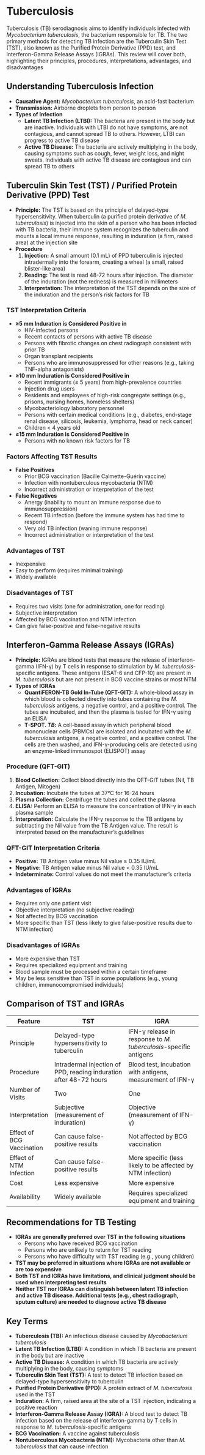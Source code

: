 # Tuberculosis {-}

Tuberculosis (TB) serodiagnosis aims to identify individuals infected with *Mycobacterium tuberculosis*, the bacterium responsible for TB. The two primary methods for detecting TB infection are the Tuberculin Skin Test (TST), also known as the Purified Protein Derivative (PPD) test, and Interferon-Gamma Release Assays (IGRAs). This review will cover both, highlighting their principles, procedures, interpretations, advantages, and disadvantages

## **Understanding Tuberculosis Infection** {-}

*   **Causative Agent:** *Mycobacterium tuberculosis*, an acid-fast bacterium
*   **Transmission:** Airborne droplets from person to person
*   **Types of Infection**
    *   **Latent TB Infection (LTBI):** The bacteria are present in the body but are inactive. Individuals with LTBI do not have symptoms, are not contagious, and cannot spread TB to others. However, LTBI can progress to active TB disease
    *   **Active TB Disease:** The bacteria are actively multiplying in the body, causing symptoms such as cough, fever, weight loss, and night sweats. Individuals with active TB disease are contagious and can spread TB to others

## **Tuberculin Skin Test (TST) / Purified Protein Derivative (PPD) Test** {-}

*   **Principle:** The TST is based on the principle of delayed-type hypersensitivity. When tuberculin (a purified protein derivative of *M. tuberculosis*) is injected into the skin of a person who has been infected with TB bacteria, their immune system recognizes the tuberculin and mounts a local immune response, resulting in induration (a firm, raised area) at the injection site
*   **Procedure**
    1.  **Injection:** A small amount (0.1 mL) of PPD tuberculin is injected intradermally into the forearm, creating a wheal (a small, raised blister-like area)
    2.  **Reading:** The test is read 48-72 hours after injection. The diameter of the induration (not the redness) is measured in millimeters
    3.  **Interpretation:** The interpretation of the TST depends on the size of the induration and the person's risk factors for TB

### **TST Interpretation Criteria** {-}

*   **≥5 mm Induration is Considered Positive in**
    *   HIV-infected persons
    *   Recent contacts of persons with active TB disease
    *   Persons with fibrotic changes on chest radiograph consistent with prior TB
    *   Organ transplant recipients
    *   Persons who are immunosuppressed for other reasons (e.g., taking TNF-alpha antagonists)
*   **≥10 mm Induration is Considered Positive in**
    *   Recent immigrants (≤ 5 years) from high-prevalence countries
    *   Injection drug users
    *   Residents and employees of high-risk congregate settings (e.g., prisons, nursing homes, homeless shelters)
    *   Mycobacteriology laboratory personnel
    *   Persons with certain medical conditions (e.g., diabetes, end-stage renal disease, silicosis, leukemia, lymphoma, head or neck cancer)
    *   Children < 4 years old
*   **≥15 mm Induration is Considered Positive in**
    *   Persons with no known risk factors for TB

### **Factors Affecting TST Results** {-}

*   **False Positives**
    *   Prior BCG vaccination (Bacille Calmette-Guérin vaccine)
    *   Infection with nontuberculous mycobacteria (NTM)
    *   Incorrect administration or interpretation of the test
*   **False Negatives**
    *   Anergy (inability to mount an immune response due to immunosuppression)
    *   Recent TB infection (before the immune system has had time to respond)
    *   Very old TB infection (waning immune response)
    *   Incorrect administration or interpretation of the test

### **Advantages of TST** {-}

*   Inexpensive
*   Easy to perform (requires minimal training)
*   Widely available

### **Disadvantages of TST** {-}

*   Requires two visits (one for administration, one for reading)
*   Subjective interpretation
*   Affected by BCG vaccination and NTM infection
*   Can give false-positive and false-negative results

## **Interferon-Gamma Release Assays (IGRAs)** {-}

*   **Principle:** IGRAs are blood tests that measure the release of interferon-gamma (IFN-γ) by T cells in response to stimulation by *M. tuberculosis*-specific antigens. These antigens (ESAT-6 and CFP-10) are present in *M. tuberculosis* but are not present in BCG vaccine strains or most NTM
*   **Types of IGRAs**
    *   **QuantiFERON-TB Gold In-Tube (QFT-GIT):** A whole-blood assay in which blood is collected directly into tubes containing the *M. tuberculosis* antigens, a negative control, and a positive control. The tubes are incubated, and then the plasma is tested for IFN-γ using an ELISA
    *   **T-SPOT. *TB*:** A cell-based assay in which peripheral blood mononuclear cells (PBMCs) are isolated and incubated with the *M. tuberculosis* antigens, a negative control, and a positive control. The cells are then washed, and IFN-γ-producing cells are detected using an enzyme-linked immunospot (ELISPOT) assay

### **Procedure (QFT-GIT)** {-}

1.  **Blood Collection:** Collect blood directly into the QFT-GIT tubes (Nil, TB Antigen, Mitogen)
2.  **Incubation:** Incubate the tubes at 37°C for 16-24 hours
3.  **Plasma Collection:** Centrifuge the tubes and collect the plasma
4.  **ELISA:** Perform an ELISA to measure the concentration of IFN-γ in each plasma sample
5.  **Interpretation:** Calculate the IFN-γ response to the TB antigens by subtracting the Nil value from the TB Antigen value. The result is interpreted based on the manufacturer's guidelines

### **QFT-GIT Interpretation Criteria** {-}

*   **Positive:** TB Antigen value minus Nil value ≥ 0.35 IU/mL
*   **Negative:** TB Antigen value minus Nil value < 0.35 IU/mL
*   **Indeterminate:** Control values do not meet the manufacturer's criteria

### **Advantages of IGRAs** {-}

*   Requires only one patient visit
*   Objective interpretation (no subjective reading)
*   Not affected by BCG vaccination
*   More specific than TST (less likely to give false-positive results due to NTM infection)

### **Disadvantages of IGRAs** {-}

*   More expensive than TST
*   Requires specialized equipment and training
*   Blood sample must be processed within a certain timeframe
*   May be less sensitive than TST in some populations (e.g., young children, immunocompromised individuals)

## **Comparison of TST and IGRAs** {-}

| Feature                  | TST                                                               | IGRA                                                              |
| ------------------------ | ----------------------------------------------------------------- | ----------------------------------------------------------------- |
| Principle                | Delayed-type hypersensitivity to tuberculin                       | IFN-γ release in response to *M. tuberculosis*-specific antigens |
| Procedure                | Intradermal injection of PPD, reading induration after 48-72 hours | Blood test, incubation with antigens, measurement of IFN-γ        |
| Number of Visits         | Two                                                               | One                                                               |
| Interpretation           | Subjective (measurement of induration)                            | Objective (measurement of IFN-γ)                                  |
| Effect of BCG Vaccination | Can cause false-positive results                                 | Not affected by BCG vaccination                                  |
| Effect of NTM Infection  | Can cause false-positive results                                 | More specific (less likely to be affected by NTM infection)       |
| Cost                     | Less expensive                                                    | More expensive                                                    |
| Availability             | Widely available                                                  | Requires specialized equipment and training                         |

## **Recommendations for TB Testing** {-}

*   **IGRAs are generally preferred over TST in the following situations**
    *   Persons who have received BCG vaccination
    *   Persons who are unlikely to return for TST reading
    *   Persons who have difficulty with TST reading (e.g., young children)
*   **TST may be preferred in situations where IGRAs are not available or are too expensive**
*   **Both TST and IGRAs have limitations, and clinical judgment should be used when interpreting test results**
*   **Neither TST nor IGRAs can distinguish between latent TB infection and active TB disease. Additional tests (e.g., chest radiograph, sputum culture) are needed to diagnose active TB disease**

## **Key Terms** {-}

*   **Tuberculosis (TB):** An infectious disease caused by *Mycobacterium tuberculosis*
*   **Latent TB Infection (LTBI):** A condition in which TB bacteria are present in the body but are inactive
*   **Active TB Disease:** A condition in which TB bacteria are actively multiplying in the body, causing symptoms
*   **Tuberculin Skin Test (TST):** A test to detect TB infection based on delayed-type hypersensitivity to tuberculin
*   **Purified Protein Derivative (PPD):** A protein extract of *M. tuberculosis* used in the TST
*   **Induration:** A firm, raised area at the site of a TST injection, indicating a positive reaction
*   **Interferon-Gamma Release Assay (IGRA):** A blood test to detect TB infection based on the release of interferon-gamma by T cells in response to *M. tuberculosis*-specific antigens
*   **BCG Vaccination:** A vaccine against tuberculosis
*   **Nontuberculous Mycobacteria (NTM):** Mycobacteria other than *M. tuberculosis* that can cause infection
